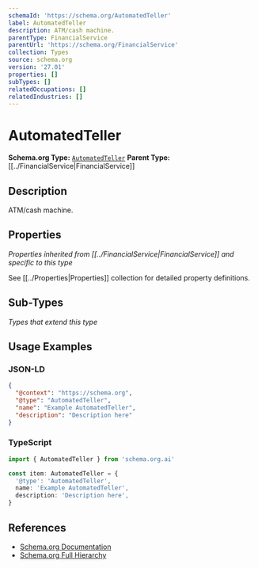 ```yaml
---
schemaId: 'https://schema.org/AutomatedTeller'
label: AutomatedTeller
description: ATM/cash machine.
parentType: FinancialService
parentUrl: 'https://schema.org/FinancialService'
collection: Types
source: schema.org
version: '27.01'
properties: []
subTypes: []
relatedOccupations: []
relatedIndustries: []
---
```

# AutomatedTeller

**Schema.org Type:** [`AutomatedTeller`](https://schema.org/AutomatedTeller)
**Parent Type:** [[../FinancialService|FinancialService]]

## Description

ATM/cash machine.

## Properties

*Properties inherited from [[../FinancialService|FinancialService]] and specific to this type*

See [[../Properties|Properties]] collection for detailed property definitions.

## Sub-Types

*Types that extend this type*

## Usage Examples

### JSON-LD

```json
{
  "@context": "https://schema.org",
  "@type": "AutomatedTeller",
  "name": "Example AutomatedTeller",
  "description": "Description here"
}
```

### TypeScript

```typescript
import { AutomatedTeller } from 'schema.org.ai'

const item: AutomatedTeller = {
  '@type': 'AutomatedTeller',
  name: 'Example AutomatedTeller',
  description: 'Description here',
}
```

## References

- [Schema.org Documentation](https://schema.org/AutomatedTeller)
- [Schema.org Full Hierarchy](https://schema.org/docs/full.html)
